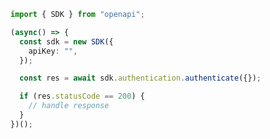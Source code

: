 ```typescript Authenticate.ts
import { SDK } from "openapi";

(async() => {
  const sdk = new SDK({
    apiKey: "",
  });

  const res = await sdk.authentication.authenticate({});

  if (res.statusCode == 200) {
    // handle response
  }
})();
```
